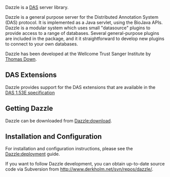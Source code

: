 Dazzle is a [http://www.biodas.org DAS] server library. 

Dazzle is a general purpose server for the Distributed Annotation System (DAS) protocol. It is implemented as a Java servlet, using the BioJava APIs. Dazzle is a modular system which uses small "datasource" plugins to provide access to a range of databases. Several general-purpose plugins are included in the package, and it it straightforward to develop new plugins to connect to your own databases.

Dazzle has been developed at the Wellcome Trust Sanger Institute by [[Thomas_Down|Thomas Down]].


== DAS Extensions==
Dazzle provides support for the DAS extensions that are available in the [http://www.dasregistry.org/spec_1.53E.jsp DAS 1.53E specification]

==Getting Dazzle==

Dazzle can be downloaded from [[Dazzle:download]].


==Installation and Configuration==
For installation and configuration instructions, please see the [[Dazzle:deployment]] guide.

If you want to follow Dazzle development, you can obtain up-to-date source code via Subversion from [http://www.derkholm.net/svn/repos/dazzle/ http://www.derkholm.net/svn/repos/dazzle/].